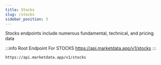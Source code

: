 ```yaml
---
title: Stocks
slug: /stocks
sidebar_position: 3
---
```


Stocks endpoints include numerous fundamental, technical, and pricing data


:::info Root Endpoint For STOCKS
https://api.marketdata.app/v1/stocks
:::

    https://api.marketdata.app/v1/stocks

<DocCardList items={useCurrentSidebarCategory().items} />
